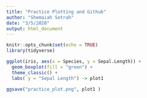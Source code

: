 ```yaml
---
title: "Practice Plotting and Github"
author: "Shemaiah Sotrah"
date: "3/5/2020"
output: html_document
---
```


```r
knitr::opts_chunk$set(echo = TRUE)
library(tidyverse)
```


```r
ggplot(iris, aes(x = Species, y = Sepal.Length)) +
  geom_boxplot(fill = "green") +
  theme_classic() +
  labs( y = "Sepal Length") -> plot1

ggsave("practice_plot.png", plot1 )
```

